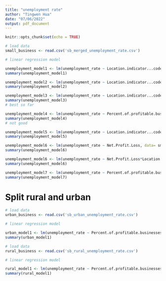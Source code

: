 ```yaml
---
title: "unemployment rate"
author: "Tingwen Hua"
date: "07/06/2022"
output: pdf_document
---
```


```r
knitr::opts_chunk$set(echo = TRUE)
```

```r
# load data
small_business <- read.csv('sb_merged_unemployment_rate.csv')

# linear regression model

unemployment_model1 <- lm(unemployment_rate ~ Location.indicator...code+Net.Profit.Loss+Percent.of.profitable.businesses, data= small_business)
summary(unemployment_model1)

```

```r
unemployment_model2 <- lm(unemployment_rate ~ Location.indicator...code+Percent.of.profitable.businesses, data= small_business)
summary(unemployment_model2)
```

```r
unemployment_model3 <- lm(unemployment_rate ~ Location.indicator...code+Net.Profit.Loss, data= small_business)
summary(unemployment_model3)
# best so far
```


```r
unemployment_model4 <- lm(unemployment_rate ~ Percent.of.profitable.businesses + Net.Profit.Loss, data= small_business)
summary(unemployment_model4)
# not good
```

```r
unemployment_model5 <- lm(unemployment_rate ~ Location.indicator...code, data= small_business)
summary(unemployment_model5)
```

```r
unemployment_model6 <- lm(unemployment_rate ~ Net.Profit.Loss, data= small_business)
summary(unemployment_model6)
```

```r
unemployment_model6 <- lm(unemployment_rate ~ Net.Profit.Loss*Location.indicator...code, data= small_business)
summary(unemployment_model6)

```


```r
unemployment_model7 <- lm(unemployment_rate ~ Percent.of.profitable.businesses, data= small_business)
summary(unemployment_model7)

```

# Split rural and urban
```r
# load data
urban_business <- read.csv('sb_urban_unemployment_rate.csv')

# linear regression model

urban_model1 <- lm(unemployment_rate ~ Percent.of.profitable.businesses, data= urban_business)
summary(urban_model1)
```

```r
# load data
rural_business <- read.csv('sb_rural_unemployment_rate.csv')

# linear regression model

rural_model1 <- lm(unemployment_rate ~ Percent.of.profitable.businesses, data= rural_business)
summary(rural_model1)
```